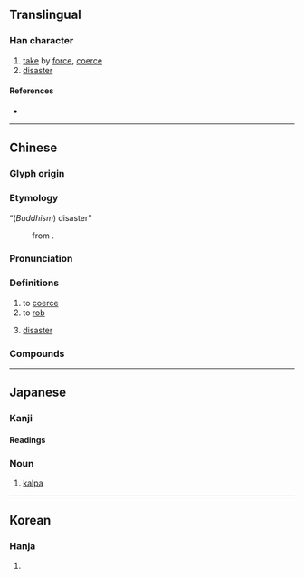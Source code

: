{{also|刦}}
{{character info/new}}
==Translingual==

===Han character===
{{Han char|rn=19|rad=力|as=05|sn=7|four=47720|canj=GIKS,XGIKS|ids=⿰去力}}

# [[take]] by [[force]], [[coerce]]
# [[disaster]]

====References====
* {{Han ref|kx=0146.300|dkj=02316|dj=0331.030|hdz=10367.120|uh=52AB|ud=21163|bh=A754|bd=42836}}

----

==Chinese==
{{zh-forms}}

===Glyph origin===
{{Han etym}}

===Etymology===
; “(''Buddhism'') disaster”
: {{zh-short|劫波|dot=,}} from {{bor|zh|sa|कल्प|notext=1}}.

===Pronunciation===
{{zh-pron
|m=jié
|c=gip3
|h=pfs=kiap
|mn=kiap
|mc=y
|oc=y
|cat=v,n
}}

===Definitions===
{{zh-hanzi}}

# to [[coerce]]
# to [[rob]]
# {{lb|zh|Buddhism}} [[disaster]]

===Compounds===
{{zh-der|乘火打劫|偷營劫寨|剽劫|劫制|劫劫|劫匪|劫囚|劫奪|劫婚|劫富濟貧|劫寨|劫後餘燼|劫後餘生|劫持|劫掠|劫數|劫機|劫殺|劫法場|劫灰|劫營|劫牢|劫獄|劫略|劫盜|劫盟|劫財|劫運|劫難|劫餘|在劫難逃|塵劫|大劫|小劫|巴劫|巴巴劫劫|忙劫|忙劫劫|忙忙劫劫|打劫|打家劫盜|打家劫舍|換劫|搜劫|搶劫|攔劫|昆池劫灰|桃花劫|歷劫|歷劫歸來|永劫|波波劫劫|洗劫|浩劫|火劫|焚劫|生關死劫|盜劫|萬劫|萬劫不復|空劫|行劫|要劫|趁哄打劫|趁火打劫|趁火搶劫|路劫|遭劫|邀劫}}

----

==Japanese==

===Kanji===
{{ja-kanji|grade=|rs=力05}}

====Readings====
{{ja-kanjitab|こう|yomi=o}}
{{ja-readings
|goon=こう<こふ
|kanon=きょう
|kanyoon=ごう<ごふ
|kun=おびや-かす
}}

===Noun===
{{ja-noun|こう|hhira=こふ}}

# {{lb|ja|Buddhism|sort=こう}} [[kalpa]]

----

==Korean==

===Hanja===
{{ko-hanja|hangeul=겁|rv=geop|mr=kŏp}}

# {{defn|lang=ko|sort=力05}}